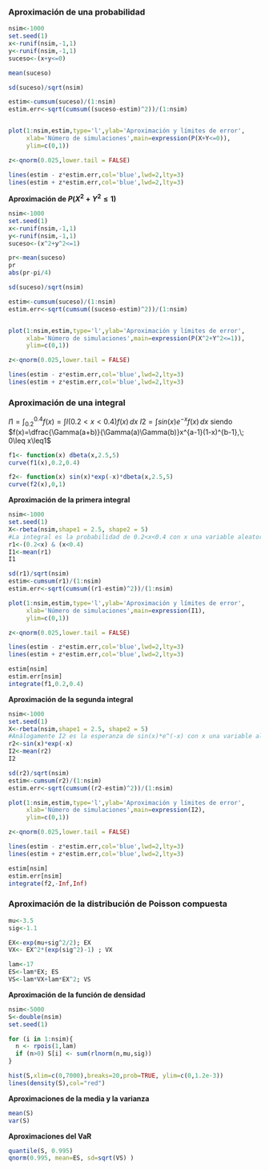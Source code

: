 ### Aproximación de una probabilidad
```r
nsim<-1000
set.seed(1)
x<-runif(nsim,-1,1)
y<-runif(nsim,-1,1)
suceso<-(x+y<=0)

mean(suceso)

sd(suceso)/sqrt(nsim)

estim<-cumsum(suceso)/(1:nsim)
estim.err<-sqrt(cumsum((suceso-estim)^2))/(1:nsim)


plot(1:nsim,estim,type='l',ylab='Aproximación y límites de error',
     xlab='Número de simulaciones',main=expression(P(X+Y<=0)),
     ylim=c(0,1))

z<-qnorm(0.025,lower.tail = FALSE)

lines(estim - z*estim.err,col='blue',lwd=2,lty=3)
lines(estim + z*estim.err,col='blue',lwd=2,lty=3)
```

**Aproximación de $P(X^2+Y^2\leq 1)$**
```r
nsim<-1000
set.seed(1)
x<-runif(nsim,-1,1)
y<-runif(nsim,-1,1)
suceso<-(x^2+y^2<=1)

pr<-mean(suceso)
pr
abs(pr-pi/4)

sd(suceso)/sqrt(nsim)

estim<-cumsum(suceso)/(1:nsim)
estim.err<-sqrt(cumsum((suceso-estim)^2))/(1:nsim)


plot(1:nsim,estim,type='l',ylab='Aproximación y límites de error',
     xlab='Número de simulaciones',main=expression(P(X^2+Y^2<=1)),
     ylim=c(0,1))

z<-qnorm(0.025,lower.tail = FALSE)

lines(estim - z*estim.err,col='blue',lwd=2,lty=3)
lines(estim + z*estim.err,col='blue',lwd=2,lty=3)
```

### Aproximación de una integral
$I1=\int_{0.2}^{0.4}f(x)=\int I(0.2<x<0.4)f(x)\,dx$
$I2=\int sin(x)e^{-x}f(x)\,dx$
siendo
$f(x)=\dfrac{\Gamma(a+b)}{\Gamma(a)\Gamma(b)}x^{a-1}(1-x)^{b-1},\; 0\leq x\leq1$


```r
f1<- function(x) dbeta(x,2.5,5)
curve(f1(x),0.2,0.4)

f2<- function(x) sin(x)*exp(-x)*dbeta(x,2.5,5)
curve(f2(x),0,1)

```

**Aproximación de la primera integral**
```r
nsim<-1000
set.seed(1)
X<-rbeta(nsim,shape1 = 2.5, shape2 = 5)
#La integral es la probabilidad de 0.2<x<0.4 con x una variable aleatoria con distribución Beta
r1<-(0.2<x) & (x<0.4) 
I1<-mean(r1)
I1

sd(r1)/sqrt(nsim)
estim<-cumsum(r1)/(1:nsim)
estim.err<-sqrt(cumsum((r1-estim)^2))/(1:nsim)

plot(1:nsim,estim,type='l',ylab='Aproximación y límites de error',
     xlab='Número de simulaciones',main=expression(I1),
     ylim=c(0,1))

z<-qnorm(0.025,lower.tail = FALSE)

lines(estim - z*estim.err,col='blue',lwd=2,lty=3)
lines(estim + z*estim.err,col='blue',lwd=2,lty=3)

estim[nsim]
estim.err[nsim]
integrate(f1,0.2,0.4)
```

**Aproximación de la segunda integral**
```r
nsim<-1000
set.seed(1)
X<-rbeta(nsim,shape1 = 2.5, shape2 = 5)
#Análogamente I2 es la esperanza de sin(x)*e^(-x) con x una variable aleatoria con distribución Beta
r2<-sin(x)*exp(-x) 
I2<-mean(r2)
I2

sd(r2)/sqrt(nsim)
estim<-cumsum(r2)/(1:nsim)
estim.err<-sqrt(cumsum((r2-estim)^2))/(1:nsim)

plot(1:nsim,estim,type='l',ylab='Aproximación y límites de error',
     xlab='Número de simulaciones',main=expression(I2),
     ylim=c(0,1))

z<-qnorm(0.025,lower.tail = FALSE)

lines(estim - z*estim.err,col='blue',lwd=2,lty=3)
lines(estim + z*estim.err,col='blue',lwd=2,lty=3)

estim[nsim]
estim.err[nsim]
integrate(f2,-Inf,Inf)
```

### Aproximación de la distribución de Poisson compuesta
```r
mu<-3.5
sig<-1.1

EX<-exp(mu+sig^2/2); EX
VX<- EX^2*(exp(sig^2)-1) ; VX

lam<-17
ES<-lam*EX; ES
VS<-lam*VX+lam*EX^2; VS

```

**Aproximación de la función de densidad**
```r
nsim<-5000
S<-double(nsim)
set.seed(1)

for (i in 1:nsim){
  n <- rpois(1,lam)
  if (n>0) S[i] <- sum(rlnorm(n,mu,sig))
}

hist(S,xlim=c(0,7000),breaks=20,prob=TRUE, ylim=c(0,1.2e-3))
lines(density(S),col="red")
```

**Aproximaciones de la media y la varianza**
```r
mean(S)
var(S)
```

**Aproximaciones del VaR**
```r
quantile(S, 0.995)
qnorm(0.995, mean=ES, sd=sqrt(VS) )
```

